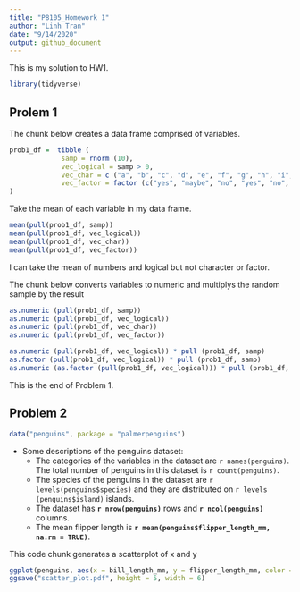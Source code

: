 ```yaml
---
title: "P8105_Homework 1"
author: "Linh Tran"
date: "9/14/2020"
output: github_document
---
```


This is my solution to HW1. 

```r
library(tidyverse)
```

## Prolem 1

The chunk below creates a data frame comprised of variables.

```r
prob1_df =  tibble (
             samp = rnorm (10),
             vec_logical = samp > 0,
             vec_char = c ("a", "b", "c", "d", "e", "f", "g", "h", "i", "j"),
             vec_factor = factor (c("yes", "maybe", "no", "yes", "no", "maybe", "yes", "no", "maybe", "yes"))
)
```

Take the mean of each variable in my data frame.

```r
mean(pull(prob1_df, samp))
mean(pull(prob1_df, vec_logical))
mean(pull(prob1_df, vec_char))
mean(pull(prob1_df, vec_factor))
```

I can take the mean of numbers and logical but not character or factor.

The chunk below converts variables to numeric and multiplys the random sample by the result
```r
as.numeric (pull(prob1_df, samp))
as.numeric (pull(prob1_df, vec_logical))
as.numeric (pull(prob1_df, vec_char))
as.numeric (pull(prob1_df, vec_factor))

as.numeric (pull(prob1_df, vec_logical)) * pull (prob1_df, samp)
as.factor (pull(prob1_df, vec_logical)) * pull (prob1_df, samp)
as.numeric (as.factor (pull(prob1_df, vec_logical))) * pull (prob1_df, samp)
```
This is the end of Problem 1. 

## Problem 2

```r
data("penguins", package = "palmerpenguins")
```

* Some descriptions of the penguins dataset:
    + The categories of the variables in the dataset are `r names(penguins)`. The total number of penguins in this dataset is `r count(penguins)`.
    + The species of the penguins in the dataset are `r levels(penguins$species)` and they are distributed on `r levels (penguins$island)` islands. 
    + The dataset has **`r nrow(penguins)`** rows and **`r ncol(penguins)`** columns.
    + The mean flipper length is **`r mean(penguins$flipper_length_mm, na.rm = TRUE)`**.
    
This code chunk generates a scatterplot of x and y
```r
ggplot(penguins, aes(x = bill_length_mm, y = flipper_length_mm, color = species)) + geom_point(na.rm = TRUE)
ggsave("scatter_plot.pdf", height = 5, width = 6)
```

